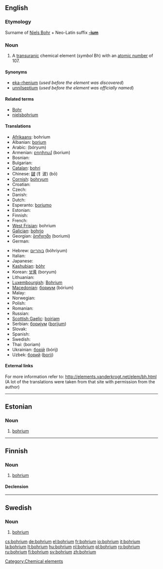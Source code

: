{{also|Bohrium}}
==English==
{{elements|Bh|seaborgium|Sg|hassium|Hs}}

===Etymology===
Surname of [[w:Niels Bohr|Niels Bohr]] + Neo-Latin suffix '''[[-ium]]'''

===Noun===
{{en-noun|-}}
{{wikipedia}}

# A [[transuranic]] chemical element (''symbol'' Bh) with an [[atomic number]] of 107.

====Synonyms====
* [[eka-rhenium]] (''used before the element was discovered'')
* [[unnilseptium]] (''used before the element was officially named'')

====Related terms====
* [[w:Niels Bohr|Bohr]]
* [[nielsbohrium]]

====Translations====
{{trans-top|chemical element}}
* [[Afrikaans]]: bohrium
* Albanian: [[borium]]
* Arabic: {{Arab|[[بوريوم]]}} (bóryum) {{m}}
* Armenian: [[բորիում]] (borium)
* Bosnian: {{t-|bs|bohrij}}
* Bulgarian: {{t-|bg|борий|m|tr=bóriî|sc=Cyrl}}
* [[Catalan]]: [[bohri]]
* Chinese: [[𨨏]] (钅波) (bō)
* [[Cornish]]: [[bohryum]]
* Croatian: {{t-|hr|bohrij}}
* Czech: {{t+|cs|bohrium}}
* Danish: {{t-|da|bohrium}}
* Dutch: {{t+|nl|bohrium|n}}
* Esperanto: [[boriumo]]
* Estonian: {{t-|et|bohrium}}
* Finnish: {{t+|fi|bohrium}}
* French: {{t+|fr|bohrium|m}}
* [[West Frisian]]: bohrium
* [[Galician]]: [[bohrio]]
* Georgian: [[ბორიუმი]] (boriumi)
* German: {{t+|de|Bohrium|n}}
{{trans-mid}}
* Hebrew: [[בוהריום]] (bóhriyum)
* Italian: {{t-|it|bohrio|m}}
* Japanese: {{t+|ja|ボーリウム|tr=bōriumu|sc=Jpan}}
* [[Kashubian]]: [[bòhr]]
* Korean: [[보륨]] (boryum)
* Lithuanian: {{t+|lt|boris|xs=Lithuanian}}
* [[Luxembourgish]]: [[Bohrium]] {{n}}
* [[Macedonian]]: [[бориум]] (bórium) {{m}}
* Malay: {{t-|ms|bohrium|xs=Malay}}
* Norwegian: {{t-|no|bohrium}}
* Polish: {{t+|pl|bohr|m}}
* Romanian: {{t+|ro|bohriu|n}}
* Russian: {{t-|ru|борий|m|tr=bórij|sc=Cyrl}}
* [[Scottish Gaelic]]: [[boiriam]]
* Serbian: [[бориjум]] ([[borijum]]) {{m}}
* Slovak: {{t-|sk|bohrium}}
* Spanish: {{t+|es|bohrio|m}}
* Swedish: {{t+|sv|bohrium|n}}
* Thai: {{Thai|[[มอหเรียม]]}} (boriam)
* Ukrainian: [[борiй]] (bórij) {{m}}
* Uzbek: [[борий]] ([[borii]])
{{trans-bottom}}

====External links====
For more information refer to:
http://elements.vanderkrogt.net/elem/bh.html
(A lot of the translations were taken from that site with permission from the author)

[[Category:Chemical elements]]

----

==Estonian==

===Noun===
{{infl|et|noun}}

# {{chemical element|lang=et}} [[#English|bohrium]]

----

==Finnish==
{{wikipedia|lang=fi}}

===Noun===
{{infl|fi|noun}}

# {{chemical element|lang=fi}} [[#English|bohrium]]

====Declension====
{{fi-decl-risti|bohrium}}

----

==Swedish==
{{wikipedia|lang=sv}}

===Noun===
{{infl|sv|noun|g=n}}
{{sv-noun-unc-n|2=bohriumet}}

# {{context|chemical element|lang=sv}} [[#English|bohrium]]

[[cs:bohrium]]
[[de:bohrium]]
[[el:bohrium]]
[[fr:bohrium]]
[[io:bohrium]]
[[it:bohrium]]
[[la:bohrium]]
[[lt:bohrium]]
[[hu:bohrium]]
[[nl:bohrium]]
[[pl:bohrium]]
[[ro:bohrium]]
[[ru:bohrium]]
[[fi:bohrium]]
[[sv:bohrium]]
[[zh:bohrium]]